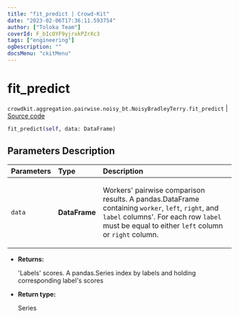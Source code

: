 ```yaml
---
title: "fit_predict | Crowd-Kit"
date: "2023-02-06T17:36:11.593754"
author: ["Toloka Team"]
coverId: F_bIcOYF9yjrxkPZrXc3
tags: ["engineering"]
ogDescription: ""
docsMenu: "ckitMenu"
---
```


# fit_predict
`crowdkit.aggregation.pairwise.noisy_bt.NoisyBradleyTerry.fit_predict` | [Source code](https://github.com/Toloka/crowd-kit/blob/v1.2.0/crowdkit/aggregation/pairwise/noisy_bt.py#L98)

```python
fit_predict(self, data: DataFrame)
```

## Parameters Description

| Parameters | Type | Description |
| :----------| :----| :-----------|
`data`|**DataFrame**|<p>Workers&#x27; pairwise comparison results. A pandas.DataFrame containing `worker`, `left`, `right`, and `label` columns&#x27;. For each row `label` must be equal to either `left` column or `right` column.</p>

* **Returns:**

  'Labels' scores.
A pandas.Series index by labels and holding corresponding label's scores

* **Return type:**

  Series